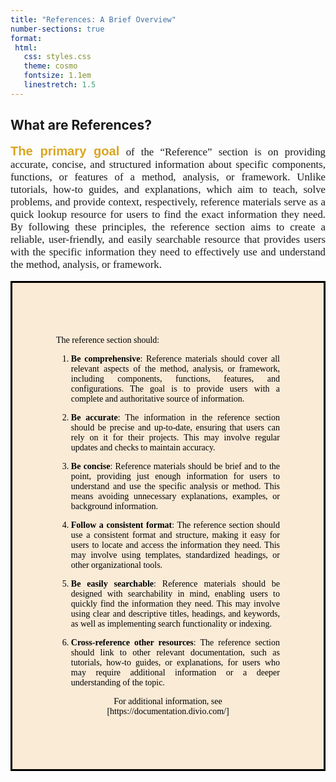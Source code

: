 ```yaml
---
title: "References: A Brief Overview"
number-sections: true
format:
 html:
   css: styles.css
   theme: cosmo
   fontsize: 1.1em
   linestretch: 1.5
---
```


## What are References?

::: {style="text-align: justify; font-size: 1.2em; line-stretch: 1.o; font-family: Georgia, serif;"}
[**The primary goal**]{style="color: goldenrod; font-size: 1.2em; font-family: Verdana, sans-serif;"} 
of the "Reference" section is on providing accurate, concise, and structured information about specific components, functions, or features of a method, analysis, or framework. Unlike tutorials, how-to guides, and explanations, which aim to teach, solve problems, and provide context, respectively, reference materials serve as a quick lookup resource for users to find the exact information they need. By following these principles, the reference section aims to create a reliable, user-friendly, and easily searchable resource that provides users with the specific information they need to effectively use and understand the method, analysis, or framework.
:::

::: {style="text-align: justify; line-height: normal; color: black; border: solid black; background-color: antiquewhite; padding: 70px; font-family: Georgia, serif;"}

The reference section should:

1. **Be comprehensive**: Reference materials should cover all relevant aspects of the method, analysis, or framework, including components, functions, features, and configurations. The goal is to provide users with a complete and authoritative source of information.

2. **Be accurate**: The information in the reference section should be precise and up-to-date, ensuring that users can rely on it for their projects. This may involve regular updates and checks to maintain accuracy.

3. **Be concise**: Reference materials should be brief and to the point, providing just enough information for users to understand and use the specific analysis or method. This means avoiding unnecessary explanations, examples, or background information.

4. **Follow a consistent format**: The reference section should use a consistent format and structure, making it easy for users to locate and access the information they need. This may involve using templates, standardized headings, or other organizational tools.

5. **Be easily searchable**: Reference materials should be designed with searchability in mind, enabling users to quickly find the information they need. This may involve using clear and descriptive titles, headings, and keywords, as well as implementing search functionality or indexing.

6. **Cross-reference other resources**: The reference section should link to other relevant documentation, such as tutorials, how-to guides, or explanations, for users who may require additional information or a deeper understanding of the topic.


::: {style="text-align: center"}
For additional information, see [https://documentation.divio.com/]
:::

:::


